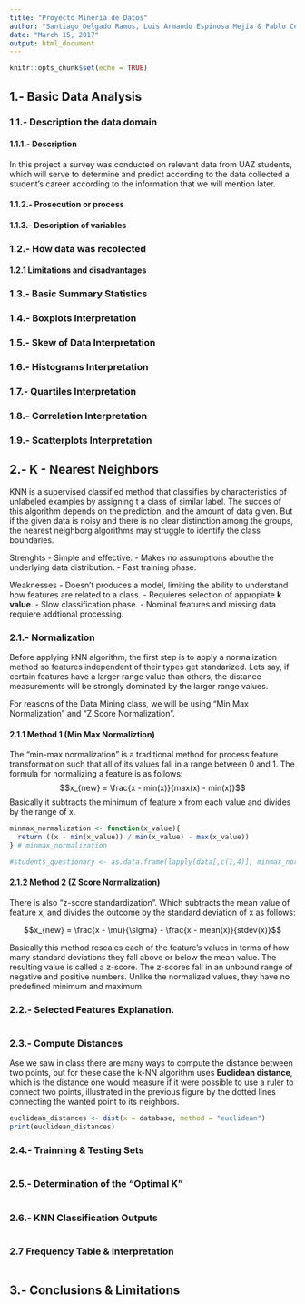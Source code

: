 ```yaml
---
title: "Proyecto Minería de Datos"
author: "Santiago Delgado Ramos, Luis Armando Espinosa Mejía & Pablo César Rodríguez Aguayo"
date: "March 15, 2017"
output: html_document
---
```


```r
knitr::opts_chunk$set(echo = TRUE)
```
<!-- Luis Espinosa --> 
## 1.- Basic Data Analysis

### 1.1.- Description the data domain
#### 1.1.1.- Description
In this project a survey was conducted on relevant data from UAZ students, which will serve to determine and predict according to the data collected a student's career according to the information that we will mention later.

#### 1.1.2.- Prosecution or process

#### 1.1.3.- Description of variables

### 1.2.- How data was recolected

#### 1.2.1 Limitations and disadvantages


### 1.3.- Basic Summary Statistics

### 1.4.- Boxplots Interpretation

### 1.5.- Skew of Data Interpretation

<!-- Santiago Delgado --> 
### 1.6.- Histograms Interpretation

### 1.7.- Quartiles Interpretation

### 1.8.- Correlation Interpretation

### 1.9.- Scatterplots Interpretation

<!-- Pablo Rodríguez --> 
## 2.- K - Nearest Neighbors
KNN is a supervised classified method that classifies by characteristics of unlabeled examples by assigning t
a class of similar label. The succes of this algorithm depends on the prediction, and the amount of data given.
But if the given data is noisy and there is no clear distinction among the groups, the nearest neighborg algorithms 
may struggle to identify the class boundaries.

Strenghts
- Simple and effective.
- Makes no assumptions abouthe the underlying data distribution.
- Fast training phase.

Weaknesses
- Doesn't produces a model, limiting the ability to understand how features are related to a class.
- Requieres selection of appropiate **k value**.
- Slow classification phase.
- Nominal features and missing data requiere addtional processing.


### 2.1.- Normalization
Before applying kNN algorithm, the first step is to apply a normalization method so features independent of their types get standarized. Lets say, if certain features have a larger range value than others, the distance measurements will be strongly dominated by the larger range values.  

For reasons of the Data Mining class, we will be using "Min Max Normalization" and "Z Score Normalization".

#### 2.1.1 Method 1 (Min Max Normaliztion)
The "min-max normalization" is a traditional method for process feature transformation such that all 
of its values fall in a range between 0 and 1. The formula for normalizing a feature is as follows:
$$x_{new} = \frac{x - min(x)}{max(x) - min(x)}$$
Basically it subtracts the minimum of feature x from each value and divides by the range of x.

```r
minmax_normalization <- function(x_value){
  return ((x - min(x_value)) / min(x_value) - max(x_value))
} # minmax_normalization

#students_questionary <- as.data.frame(lapply(data[,c(1,4)], minmax_normalizations))
```

#### 2.1.2 Method 2 (Z Score Normalization)
There is also "z-score standardization". Which subtracts the mean value of feature x, and divides the outcome by the standard deviation of x as follows:

$$x_{new} = \frac{x - \mu}{\sigma} - \frac{x - mean(x)}{stdev(x)}$$

Basically this method rescales each of the feature's values in terms of how many standard deviations they fall above or below the mean value. The resulting value is called a z-score. The z-scores fall in an unbound range of negative and positive numbers. Unlike the normalized values, they have no predefined minimum and maximum.

### 2.2.- Selected Features Explanation.

```r
```
### 2.3.- Compute Distances
Ase we saw in class there are many ways to compute the distance between two points, but for these case the k-NN
algorithm uses **Euclidean distance**, which is the distance one would measure if
it were possible to use a ruler to connect two points, illustrated in the previous
figure by the dotted lines connecting the wanted point to its neighbors.

```r
euclidean_distances <- dist(x = database, method = "euclidean")
print(euclidean_distances)
```

### 2.4.- Trainning & Testing Sets
```r

```

### 2.5.- Determination of the "Optimal K"
```r

```

### 2.6.- KNN Classification Outputs
```r

```

### 2.7 Frequency Table & Interpretation
```r

```
<!-- Santiago Delgado --> 
## 3.- Conclusions & Limitations
```r

```
